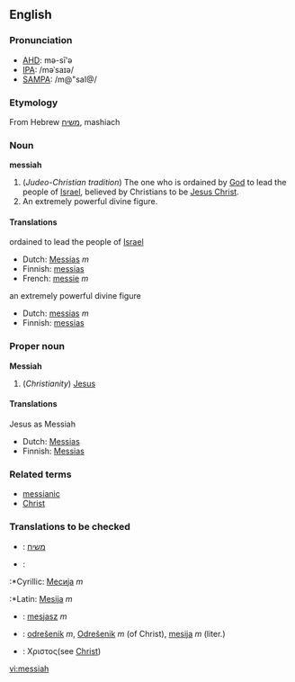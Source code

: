 ==English==
===Pronunciation===
*[[w:AHD|AHD]]: mə-sī'ə
*[[w:IPA|IPA]]: /məˈsaɪə/
*[[w:SAMPA|SAMPA]]: /m@"saI@/

===Etymology===
From Hebrew [[משיח]], mashiach

===Noun===
'''messiah'''

#(''Judeo-Christian tradition'')  The one who is ordained by [[God]] to lead the people of [[Israel]], believed by Christians to be [[Jesus Christ]].
# An extremely powerful divine figure.

====Translations====
;ordained to lead the people of [[Israel]]
{{top}}
*Dutch: [[Messias]] ''m''
*Finnish: [[messias]]
*French: [[messie]] ''m''
{{mid}}
{{bottom}}

;an extremely powerful divine figure
{{top}}
*Dutch: [[messias]] ''m''
*Finnish: [[messias]]
{{mid}}
{{bottom}}

===Proper noun===
'''Messiah'''
#(''Christianity'') [[Jesus]]

====Translations====
;Jesus as Messiah
{{top}}
*Dutch: [[Messias]]
*Finnish: [[Messias]]
{{mid}}
{{bottom}}

===Related terms===
*[[messianic]]
*[[Christ]]

===Translations to be checked===
{{checktrans}}
*{{ttbc|Hebrew}}: [[משיח]]
*{{ttbc|Serbian}}:
:*Cyrillic: [[Месија]] ''m''
:*Latin: [[Mesija]] ''m''
*{{ttbc|Polish}}: [[mesjasz]] ''m''
*{{ttbc|Slovene}}: [[odrešenik]] ''m'', [[Odrešenik]] ''m'' (of Christ), [[mesija]] ''m'' (liter.)
*{{ttbc|Koine Greek}}: Χριστος(see [[Christ]])

[[vi:messiah]]